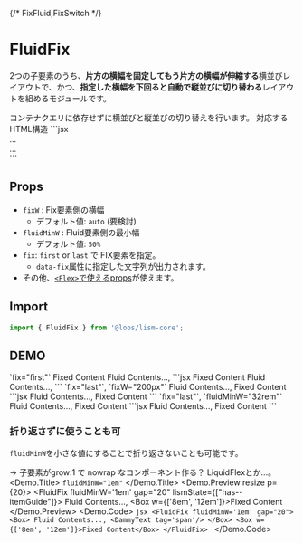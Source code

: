 
{/* FixFluid,FixSwitch */}


# FluidFix

2つの子要素のうち、**片方の横幅を固定してもう片方の横幅が伸縮する**横並びレイアウトで、かつ、**指定した横幅を下回ると自動で縦並びに切り替わる**レイアウトを組めるモジュールです。

<Alert preset="point">
コンテナクエリに依存せずに横並びと縦並びの切り替えを行います。
</Alert>

<Demo>
	<Demo.Title>対応するHTML構造</Demo.Title>
	<Demo.Code>
	```jsx
	<div class="l--fluidFix">
		<div>...</div>
		<div>...</div>
	</div>
	```
	</Demo.Code>
</Demo>


## Props

- `fixW` : Fix要素側の横幅
	- デフォルト値: `auto` (要検討)
- `fluidMinW` : Fluid要素側の最小幅
	- デフォルト値: `50%`
- `fix`: `first` or `last` で FIX要素を指定。
	- `data-fix`属性に指定した文字列が出力されます。
- その他、[`<Flex>`で使えるprops](/docs/components/Flex#props)が使えます。



## Import

```js
import { FluidFix } from '@loos/lism-core';
```

## DEMO

<Demo>
	<Demo.Title>
		`fix="first"`
	</Demo.Title>
	<Demo.Preview resize p={20}>
		<FluidFix fix="first" gap={20} lismState={["has--itemGuide"]}>
			<Box>Fixed Content</Box>
			<Box>
				Fluid Contents..., <DammyText tag='span'/>
			</Box>
		</FluidFix>
	</Demo.Preview>
	<Demo.Code>
		```jsx
		<FluidFix fix="first" gap={20}>
			<Box>Fixed Content</Box>
			<Box>
				Fluid Contents..., <DammyText tag='span'/>
			</Box>
		</FluidFix>
		```
	</Demo.Code>
</Demo>


<Demo>
	<Demo.Title>
		`fix="last"`, `fixW="200px"`
	</Demo.Title>
	<Demo.Preview resize p={20}>
		<FluidFix fix="last" fixW="200px" gap={20} lismState={["has--itemGuide"]}>
			<Box>
				Fluid Contents..., <DammyText tag='span'/>
			</Box>
			<Box>Fixed Content</Box>
		</FluidFix>
	</Demo.Preview>
	<Demo.Code>
		```jsx
		<FluidFix fix="first" fixW="200px" gap={20}>
			<Box>
				Fluid Contents..., <DammyText tag='span'/>
			</Box>
			<Box>Fixed Content</Box>
		</FluidFix>
		```
	</Demo.Code>
</Demo>

<Demo>
	<Demo.Title>
		`fix="last"`, `fluidMinW="32rem"`
	</Demo.Title>
	<Demo.Preview resize p={20}>
		<FluidFix fix="last" fluidMinW="32rem" gap={20} lismState={["has--itemGuide"]}>
			<Box>
				Fluid Contents..., <DammyText tag='span'/>
			</Box>
			<Box>Fixed Content</Box>
		</FluidFix>
	</Demo.Preview>
	<Demo.Code>
		```jsx
		<FluidFix fix="first" fluidMinW="32rem" gap={20}>
			<Box>
				Fluid Contents..., <DammyText tag='span'/>
			</Box>
			<Box>Fixed Content</Box>
		</FluidFix>
		```
	</Demo.Code>
</Demo>


### 折り返さずに使うことも可
`fluidMinW`を小さな値にすることで折り返さないことも可能です。

→ 子要素がgrow:1 で nowrap なコンポーネント作る？ LiquidFlexとか...。
<Demo>
	<Demo.Title>
		`fluidMinW="1em"`
	</Demo.Title>
	<Demo.Preview resize p={20}>
		<FluidFix fluidMinW='1em' gap="20" lismState={["has--itemGuide"]}>
			<Box>
				Fluid Contents..., <DammyText tag='span'/>
			</Box>
			<Box w={['8em', '12em']}>Fixed Content</Box>
		</FluidFix>
	</Demo.Preview>
	<Demo.Code>
		```jsx
		<FluidFix fluidMinW='1em' gap="20">
			<Box>
				Fluid Contents..., <DammyText tag='span'/>
			</Box>
			<Box w={['8em', '12em']}>Fixed Content</Box>
		</FluidFix>
		```
	</Demo.Code>
</Demo>
